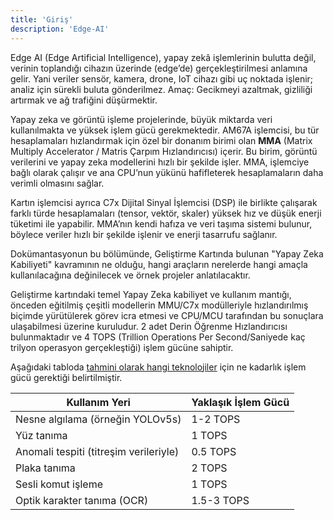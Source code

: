 ```yaml
---
title: 'Giriş'
description: 'Edge-AI'
---
```


Edge AI (Edge Artificial Intelligence), yapay zekâ işlemlerinin bulutta değil, verinin toplandığı cihazın
üzerinde (edge’de) gerçekleştirilmesi anlamına gelir. Yani veriler sensör, kamera, drone, IoT cihazı gibi
uç noktada işlenir; analiz için sürekli buluta gönderilmez. Amaç: Gecikmeyi azaltmak, gizliliği artırmak
ve ağ trafiğini düşürmektir.

Yapay zeka ve görüntü işleme projelerinde, büyük miktarda veri kullanılmakta ve yüksek işlem gücü gerekmektedir.
AM67A işlemcisi, bu tür hesaplamaları hızlandırmak için özel bir donanım birimi olan **MMA** (Matrix Multiply
Accelerator / Matris Çarpım Hızlandırıcısı) içerir. Bu birim, görüntü verilerini ve yapay zeka modellerini hızlı
bir şekilde işler. MMA, işlemciye bağlı olarak çalışır ve ana CPU’nun yükünü hafifleterek hesaplamaların daha verimli
olmasını sağlar.

Kartın işlemcisi ayrıca C7x Dijital Sinyal İşlemcisi (DSP) ile birlikte çalışarak farklı türde
hesaplamaları (tensor, vektör, skaler) yüksek hız ve düşük enerji tüketimi ile yapabilir. MMA’nın kendi hafıza ve
veri taşıma sistemi bulunur, böylece veriler hızlı bir şekilde işlenir ve enerji tasarrufu sağlanır.

Dokümantasyonun bu bölümünde, Geliştirme Kartında bulunan "Yapay Zeka Kabiliyeti" kavramının ne olduğu, hangi
araçların nerelerde hangi amaçla kullanılacağına değinilecek ve örnek projeler anlatılacaktır.

Geliştirme kartındaki temel Yapay Zeka kabiliyet ve kullanım mantığı, önceden eğitilmiş çeşitli modellerin
MMU/C7x modülleriyle hızlandırılmış biçimde yürütülerek görev icra etmesi ve CPU/MCU tarafından bu sonuçlara
ulaşabilmesi üzerine kuruludur. 2 adet Derin Öğrenme Hızlandırıcısı bulunmaktadır ve 4
TOPS (Trillion Operations Per Second/Saniyede kaç trilyon operasyon gerçekleştiği) işlem gücüne sahiptir.

Aşağıdaki tabloda [tahmini olarak hangi teknolojiler](https://community.t3gemstone.org/t/do-you-really-need-100-tops-right-sizing-ai-performance-for-real-world-edge-applications/369) için ne kadarlık işlem gücü gerektiği belirtilmiştir.

| Kullanım Yeri                          | Yaklaşık İşlem Gücü |
| -------------------------------------- | ------------------- |
| Nesne algılama (örneğin YOLOv5s)       | 1-2 TOPS            |
| Yüz tanıma                             | 1 TOPS              |
| Anomali tespiti (titreşim verileriyle) | 0.5 TOPS            |
| Plaka tanıma                           | 2 TOPS              |
| Sesli komut işleme                     | 1 TOPS              |
| Optik karakter tanıma (OCR)            | 1.5-3 TOPS          |
